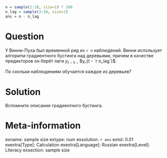 ```r
n = sample(1:10, size=1) * 100
n_lag = sample(3:10, size=1)
ans = n - n_lag
```

Question
========

У Винни-Пуха был временной ряд из `r n` наблюдений. 
Винни использует алгоритм градиентного бустинга над деревьями, 
причем в качестве предикторов он берёт лаги $y_{t-1}$, \ldots, $y_{t - `r n_lag`}$.

По скольки наблюдениям обучается каждое из деревьев?


Solution
========

Вспомните описание градиентного бустинга. 

Meta-information
================
exname: sample size
extype: num
exsolution: `r ans`
extol: 0.01
exextra[Type]: Calculation
exextra[Language]: Russian
exextra[Level]: Literacy
exsection: sample size
